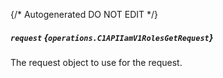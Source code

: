 {/* Autogenerated DO NOT EDIT  */}

##### `request` *{`operations.C1APIIamV1RolesGetRequest`}*
The request object to use for the request.

<Collapsible openLabel={Labels.showProperties} closeLabel={Labels.hideProperties}>
  <C1APIIamV1RolesGetRequest />
</Collapsible>

